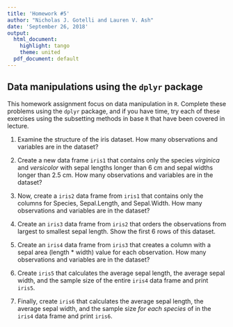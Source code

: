 ```yaml
---
title: 'Homework #5'
author: "Nicholas J. Gotelli and Lauren V. Ash"
date: 'September 26, 2018'
output:
  html_document:
    highlight: tango
    theme: united
  pdf_document: default
---
```


## Data manipulations using the `dplyr` package  

This homework assignment focus on data manipulation in `R`. Complete these problems using the `dplyr` package, and if you have time, try each of these exercises using the subsetting methods in base `R` that have been covered in lecture. 

1. Examine the structure of the iris dataset. How many observations and variables are in the dataset?   

2. Create a new data frame `iris1` that contains only the species *virginica* and *versicolor* with sepal lengths longer than 6 cm and sepal widths longer than 2.5 cm. How many observations and variables are in the dataset?      

3. Now, create a `iris2` data frame from `iris1` that contains only the columns for Species, Sepal.Length, and Sepal.Width. How many observations and variables are in the dataset?   

4. Create an `iris3` data frame from `iris2` that orders the observations from largest to smallest sepal length. Show the first 6 rows of this dataset.    

5. Create an `iris4` data frame from `iris3` that creates a column with a sepal area (length * width) value for each observation. How many observations and variables are in the dataset?

6. Create `iris5` that calculates the average sepal length, the average sepal width, and the sample size of the entire `iris4` data frame and print `iris5`.

7. Finally, create `iris6` that calculates the average sepal length, the average sepal width, and the sample size *for each species* of in the `iris4` data frame and print `iris6`.

